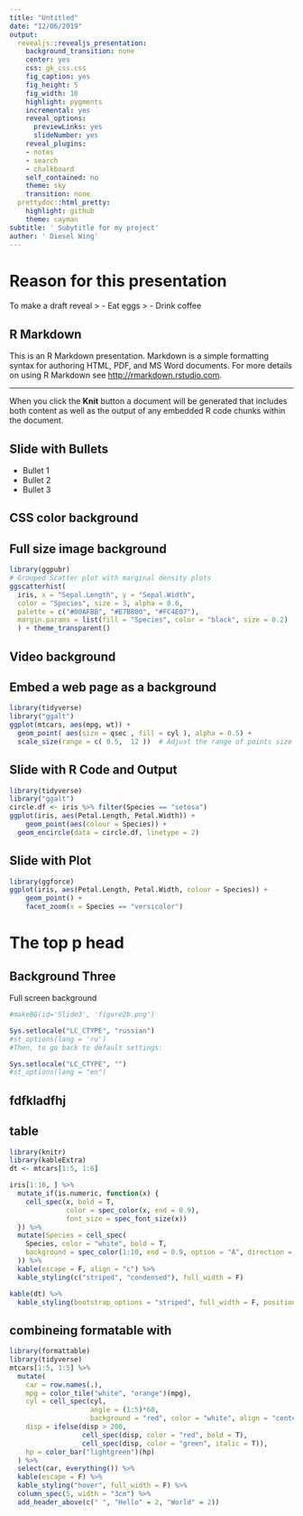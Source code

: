 ```yaml
---
title: "Untitled"
date: "12/06/2019"
output:
  revealjs::revealjs_presentation:
    background_transition: none
    center: yes
    css: gk_css.css
    fig_caption: yes
    fig_height: 5
    fig_width: 10
    highlight: pygments
    incremental: yes
    reveal_options:
      previewLinks: yes
      slideNumber: yes
    reveal_plugins:
    - notes
    - search
    - chalkboard
    self_contained: no
    theme: sky
    transition: none
  prettydoc::html_pretty:
    highlight: github
    theme: cayman
subtitle: ' Subytitle for my project'
auther: ' Diesel Wing'
---
```


<!---
theme specifies the theme to use for the presentation (available themes are "default", "simple", "sky", "beige", "serif", "solarized", "blood", "moon", "night", "black", "league" or "white").

highlight specifies the syntax highlighting style. Supported styles include "default", "tango", "pygments", "kate", "monochrome", "espresso", "zenburn", and "haddock". Pass null to prevent syntax highlighting.

center specifies whether you want to vertically center content on slides (this defaults to false).

smart indicates whether to produce typographically correct output, converting straight quotes to curly quotes, --- to em-dashes, -- to en-dashes, and ... to ellipses. Note that smart is enabled by default.
transition specifies the visual effect when moving between slides. Available transitions are "default", "fade", "slide", "convex", "concave", "zoom" or "none".

background_transition specifies the background transition effect when moving between full page slides. Available transitions are "default", "fade", "slide", "convex", "concave", "zoom" or "none".
You can override the global transition for a specific slide by using the data-transition attribute, for example:

## Use a zoom transition {data-transition="zoom"}

## Use a faster speed {data-transition-speed="fast"}
You can also use different in and out transitions for the same slide, for example:

## Fade in, Slide out {data-transition="slide-in fade-out"}

## Slide in, Fade out {data-transition="fade-in slide-out"}


## CSS color background {data-background=#ff0000}

## Full size image background {data-background="background.jpeg"}

## Video background {data-background-video="background.mp4"}

## Embed a web page as a background {data-background-iframe="https://example.com"}


--->

# Reason for this presentation

To make a draft reveal
> - Eat eggs
> - Drink coffee

## R Markdown

This is an R Markdown presentation. Markdown is a simple formatting syntax for authoring HTML, PDF, and MS Word documents. For more details on using R Markdown see <http://rmarkdown.rstudio.com>.

---

When you click the **Knit** button a document will be generated that includes both content as well as the output of any embedded R code chunks within the document.

## Slide with Bullets

- Bullet 1
- Bullet 2
- Bullet 3

## CSS color background {data-background=#ff0000}

## Full size image background {data-background="figure2b.png"}

```r
library(ggpubr)
# Grouped Scatter plot with marginal density plots
ggscatterhist(
  iris, x = "Sepal.Length", y = "Sepal.Width",
  color = "Species", size = 3, alpha = 0.6,
  palette = c("#00AFBB", "#E7B800", "#FC4E07"),
  margin.params = list(fill = "Species", color = "black", size = 0.2)
  ) + theme_transparent()
```  

## Video background {data-background-video="demo.mp4"}


## Embed a web page as a background {data-background-iframe="https://example.com"}

```r
library(tidyverse)
library("ggalt")
ggplot(mtcars, aes(mpg, wt)) +
  geom_point( aes(size = qsec , fill = cyl ), alpha = 0.5) +
  scale_size(range = c( 0.5,  12 ))  # Adjust the range of points size
```  


## Slide with R Code and Output

```r
library(tidyverse)
library("ggalt")
circle.df <- iris %>% filter(Species == "setosa")
ggplot(iris, aes(Petal.Length, Petal.Width)) +
    geom_point(aes(colour = Species)) + 
  geom_encircle(data = circle.df, linetype = 2)
```

## Slide with Plot

```r
library(ggforce)
ggplot(iris, aes(Petal.Length, Petal.Width, colour = Species)) +
    geom_point() +
    facet_zoom(x = Species == "versicolor")
```

# The top p head

## Background Three {.SlideClass #SlideID3}

Full screen background

```r

#makeBG(id='Slide3', 'figure2b.png')
```

```r
Sys.setlocale("LC_CTYPE", "russian")
#st_options(lang = 'ru')
#Then, to go back to default settings:

Sys.setlocale("LC_CTYPE", "")
#st_options(lang = "en")
```


## fdfkladfhj

## table

```r
library(knitr)
library(kableExtra)
dt <- mtcars[1:5, 1:6]

iris[1:10, ] %>%
  mutate_if(is.numeric, function(x) {
    cell_spec(x, bold = T, 
              color = spec_color(x, end = 0.9),
              font_size = spec_font_size(x))
  }) %>%
  mutate(Species = cell_spec(
    Species, color = "white", bold = T,
    background = spec_color(1:10, end = 0.9, option = "A", direction = -1)
  )) %>%
  kable(escape = F, align = "c") %>%
  kable_styling(c("striped", "condensed"), full_width = F)

kable(dt) %>%
  kable_styling(bootstrap_options = "striped", full_width = F, position = "float_right", font_size = 7)


```

## combineing formatable with 

```r
library(formattable)
library(tidyverse)
mtcars[1:5, 1:5] %>%
  mutate(
    car = row.names(.),
    mpg = color_tile("white", "orange")(mpg),
    cyl = cell_spec(cyl, 
                    angle = (1:5)*60, 
                    background = "red", color = "white", align = "center"),
    disp = ifelse(disp > 200,
                  cell_spec(disp, color = "red", bold = T),
                  cell_spec(disp, color = "green", italic = T)),
    hp = color_bar("lightgreen")(hp)
  ) %>%
  select(car, everything()) %>%
  kable(escape = F) %>%
  kable_styling("hover", full_width = F) %>%
  column_spec(5, width = "3cm") %>%
  add_header_above(c(" ", "Hello" = 2, "World" = 2))
```
